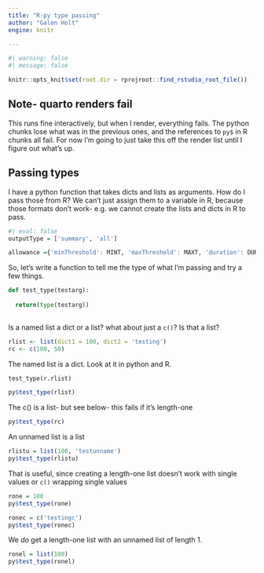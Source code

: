 ```yaml
---
title: "R-py type passing"
author: "Galen Holt"
engine: knitr

---
```


```r
#| warning: false
#| message: false

knitr::opts_knit$set(root.dir = rprojroot::find_rstudio_root_file())

```

## Note- quarto renders fail
This runs fine interactively, but when I render, everything fails. The python chunks lose what was in the previous ones, and the references to `py$` in R chunks all fail. For now I'm going to just take this off the render list until I figure out what's up.

## Passing types

I have a python function that takes dicts and lists as arguments. How do I pass those from R? We can't just assign them to a variable in R, because those formats don't work- e.g. we cannot create the lists and dicts in R to pass.

```r
#| eval: false
outputType = ['summary', 'all']

allowance ={'minThreshold': MINT, 'maxThreshold': MAXT, 'duration': DUR, 'drawdown': DRAW}
```

So, let's write a function to tell me the type of what I'm passing and try a few things.

```python
def test_type(testarg):
  
  return(type(testarg))
  
```

Is a named list a dict or a list? what about just a `c()`? Is that a list?

```r
rlist <- list(dict1 = 100, dict2 = 'testing')
rc <- c(100, 50)
```

The named list is a dict. Look at it in python and R.

```python
test_type(r.rlist)
```

```r
py$test_type(rlist)
```

The c() is a list- but see below- this fails if it's length-one

```r
py$test_type(rc)
```

An unnamed list is a list

```r
rlistu = list(100, 'testunname')
py$test_type(rlistu)
```

That is useful, since creating a length-one list doesn't work with single values or `c()` wrapping single values

```r
rone = 100
py$test_type(rone)
```

```r
ronec = c('testingc')
py$test_type(ronec)
```

We *do* get a length-one list with an unnamed list of length 1.

```r
ronel = list(100)
py$test_type(ronel)
```
